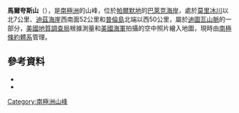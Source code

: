 {{coord|72|29|S|62|30|W|source:GNIS|display=title}}

'''馬爾夸斯山'''（{{lang-en|Mount Marquis}}），是[[南極洲|南極洲]]的山峰，位於[[帕爾默地|帕爾默地]]的[[巴萊克海岸|巴萊克海岸]]，處於[[莫里冰川|莫里冰川]]以北7公里、[[迪茲海崖|迪茲海崖]]西南面52公里和[[普倫島|普倫島]]北端以西50公里，屬於[[迪圖瓦山脈|迪圖瓦山脈]]的一部分，[[美國地質調查局|美國地質調查局]]根據測量和[[美國海軍|美國海軍]]拍攝的空中照片繪入地圖，現時由[[南極條約體系|南極條約體系]]管理。

==參考資料==
*{{cite gnis | type = antarid | id = 9437| name = Mount Marquis | accessdate = 2013-08-12}}
*{{usgs-gazetteer|id=9437}}

{{Antarctica-geo-stub}}
[[Category:南極洲山峰|Category:南極洲山峰]]